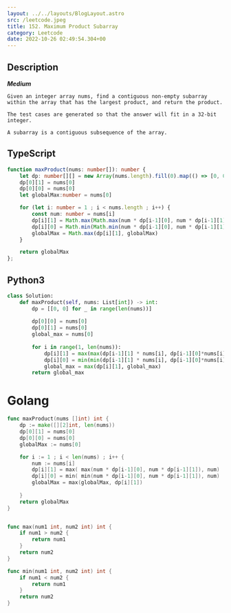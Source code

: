 ```yaml
---
layout: ../../layouts/BlogLayout.astro 
src: /leetcode.jpeg
title: 152. Maximum Product Subarray
category: Leetcode 
date: 2022-10-26 02:49:54.304+00 
---
```


## Description
***Medium***
```
Given an integer array nums, find a contiguous non-empty subarray within the array that has the largest product, and return the product.

The test cases are generated so that the answer will fit in a 32-bit integer.

A subarray is a contiguous subsequence of the array.
```

## TypeScript
```typescript
function maxProduct(nums: number[]): number {
    let dp: number[][] = new Array(nums.length).fill(0).map(() => [0, 0])
    dp[0][1] = nums[0]
    dp[0][0] = nums[0]
    let globalMax:number = nums[0]

    for (let i: number = 1 ; i < nums.length ; i++) {
        const num: number = nums[i]
        dp[i][1] = Math.max(Math.max(num * dp[i-1][0], num * dp[i-1][1]), num)
        dp[i][0] = Math.min(Math.min(num * dp[i-1][0], num * dp[i-1][1]), num)
        globalMax = Math.max(dp[i][1], globalMax)
    }

    return globalMax
};
```

## Python3
```python
class Solution:
    def maxProduct(self, nums: List[int]) -> int:
        dp = [[0, 0] for _ in range(len(nums))]
        
        dp[0][0] = nums[0]
        dp[0][1] = nums[0]
        global_max = nums[0]
        
        for i in range(1, len(nums)):
            dp[i][1] = max(max(dp[i-1][1] * nums[i], dp[i-1][0]*nums[i]), nums[i])
            dp[i][0] = min(min(dp[i-1][1] * nums[i], dp[i-1][0]*nums[i]), nums[i])
            global_max = max(dp[i][1], global_max)
        return global_max

```

# Golang
```go
func maxProduct(nums []int) int {
    dp := make([][2]int, len(nums))
    dp[0][1] = nums[0]
    dp[0][0] = nums[0]
    globalMax := nums[0]

    for i := 1 ; i < len(nums) ; i++ {
        num := nums[i]
        dp[i][1] = max( max(num * dp[i-1][0], num * dp[i-1][1]), num)
        dp[i][0] = min( min(num * dp[i-1][0], num * dp[i-1][1]), num)
        globalMax = max(globalMax, dp[i][1])
        
    }
    return globalMax
}


func max(num1 int, num2 int) int {
    if num1 > num2 {
        return num1
    }
    return num2
}

func min(num1 int, num2 int) int {
    if num1 < num2 {
        return num1
    }
    return num2
}
```
